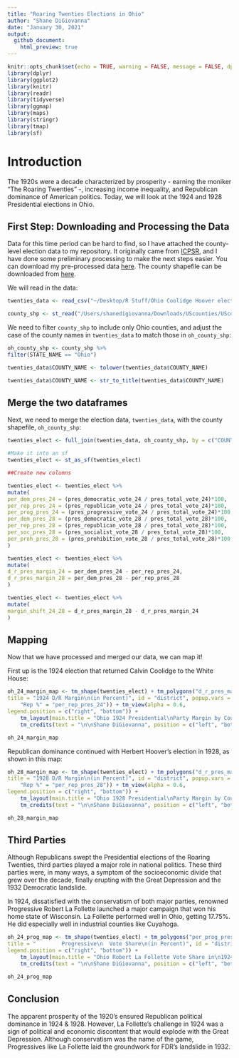 ```yaml
---
title: "Roaring Twenties Elections in Ohio"
author: "Shane DiGiovanna"
date: "January 30, 2021"
output: 
  github_document:
    html_preview: true
---
```


```r
knitr::opts_chunk$set(echo = TRUE, warning = FALSE, message = FALSE, dpi = 300)
library(dplyr)
library(ggplot2)
library(knitr)
library(readr)
library(tidyverse)
library(ggmap)
library(maps)
library(stringr)
library(tmap)
library(sf)
```

# Introduction

The 1920s were a decade characterized by prosperity - earning the moniker "The Roaring Twenties" -, increasing income inequality, and Republican dominance of 
American politics. Today, we will look at the 1924 and 1928 Presidential elections in Ohio.

## First Step: Downloading and Processing the Data

Data for this time period can be hard to find, so I have attached the county-level election data to my repository. It originally came from [ICPSR](https://www.icpsr.umich.edu/web/pages/),
and I have done some preliminary processing to make the next steps easier. You can download my pre-processed data [here](https://raw.githubusercontent.com/shanedigiovanna/myrepotest1/main/Ohio%20Coolidge%20Hoover%20elections.csv).
The county shapefile can be downloaded from [here](https://community.esri.com/t5/arcgis-enterprise-portal/where-can-i-find-a-shapefile-with-all-us-counties-and-fips-code/td-p/307592).

We will read in the data:

```r
twenties_data <- read_csv("~/Desktop/R Stuff/Ohio Coolidge Hoover elections.csv")

county_shp <- st_read("/Users/shanedigiovanna/Downloads/UScounties/UScounties.shp")
```

We need to filter `county_shp` to include only Ohio counties, and adjust the case of the county names in `twenties_data` to match those in `oh_county_shp`:

```r
oh_county_shp <- county_shp %>%
filter(STATE_NAME == "Ohio")

twenties_data$COUNTY_NAME <- tolower(twenties_data$COUNTY_NAME)

twenties_data$COUNTY_NAME <- str_to_title(twenties_data$COUNTY_NAME)
```


## Merge the two dataframes

Next, we need to merge the election data, `twenties_data`, with the county shapefile, `oh_county_shp`:

```r
twenties_elect <- full_join(twenties_data, oh_county_shp, by = c("COUNTY_NAME" = "NAME"))

#Make it into an sf
twenties_elect <- st_as_sf(twenties_elect)

##Create new columns

twenties_elect <- twenties_elect %>%
mutate(
per_dem_pres_24 = (pres_democratic_vote_24 / pres_total_vote_24)*100,
per_rep_pres_24 = (pres_republican_vote_24 / pres_total_vote_24)*100,
per_prog_pres_24 = (pres_progressive_vote_24 / pres_total_vote_24)*100,
per_dem_pres_28 = (pres_democratic_vote_28 / pres_total_vote_28)*100,
per_rep_pres_28 = (pres_republican_vote_28 / pres_total_vote_28)*100,
per_soc_pres_28 = (pres_socialist_vote_28 / pres_total_vote_28)*100,
per_proh_pres_28 = (pres_prohibition_vote_28 / pres_total_vote_28)*100
)

twenties_elect <- twenties_elect %>%
mutate(
d_r_pres_margin_24 = per_dem_pres_24 - per_rep_pres_24,
d_r_pres_margin_28 = per_dem_pres_28 - per_rep_pres_28
)

twenties_elect <- twenties_elect %>%
mutate(
margin_shift_24_28 = d_r_pres_margin_28 - d_r_pres_margin_24
)
```


## Mapping

Now that we have processed and merged our data, we can map it! 


First up is the 1924 election that returned Calvin Coolidge to the White House:
```r
oh_24_margin_map <- tm_shape(twenties_elect) + tm_polygons("d_r_pres_margin_24", palette = "RdBu", breaks = seq(-50, 50, by = 10),
title = "1924 D/R Margin\n(in Percent)", id = "district", popup.vars = c("Dem/Rep Pres Margin" = "d_r_pres_margin_24", "Dem %" = "per_dem_pres_24", 
    "Rep %" = "per_rep_pres_24")) + tm_view(alpha = 0.6, 
legend.position = c("right", "bottom")) +
    tm_layout(main.title = "Ohio 1924 Presidential\nParty Margin by County", main.title.position = "center", legend.title.size = 0.9, legend.outside = TRUE) +
    tm_credits(text = "\n\nShane DiGiovanna", position = c("left", "bottom"), size = 0.8)

oh_24_margin_map
```




Republican dominance continued with Herbert Hoover's election in 1928, as shown in this map:
```r
oh_28_margin_map <- tm_shape(twenties_elect) + tm_polygons("d_r_pres_margin_28", palette = "RdBu", breaks = seq(-50, 50, by = 10),
title = "1928 D/R Margin\n(in Percent)", id = "district", popup.vars = c("Dem/Rep Pres Margin" = "d_r_pres_margin_28", "Dem %" = "per_dem_pres_28", 
    "Rep %" = "per_rep_pres_28")) + tm_view(alpha = 0.6, 
legend.position = c("right", "bottom")) +
    tm_layout(main.title = "Ohio 1928 Presidential\nParty Margin by County", main.title.position = "center", legend.title.size = 0.9, legend.outside = TRUE) +
    tm_credits(text = "\n\nShane DiGiovanna", position = c("left", "bottom"), size = 0.8)

oh_28_margin_map
```



## Third Parties

Although Republicans swept the Presidential elections of the Roaring Twenties, third parties played a major role in national politics. These third parties were,
in many ways, a symptom of the socioeconomic divide that grew over the decade, finally erupting with the Great Depression and the 1932 Democratic landslide.

In 1924, dissatisfied with the conservatism of both major parties, renowned Progressive Robert La Follette launched a major campaign that won his home state of Wisconsin.
La Follette performed well in Ohio, getting 17.75%. He did especially well in industrial counties like Cuyahoga.

```r
oh_24_prog_map <- tm_shape(twenties_elect) + tm_polygons("per_prog_pres_24", palette = "Greens", breaks = seq(0, 25, by = 2.5),
title = "        Progressive\n  Vote Share\n(in Percent)", id = "district", popup.vars = c("Progressive %" = "per_prog_pres_24")) + tm_view(alpha = 0.6, 
legend.position = c("right", "bottom")) +
    tm_layout(main.title = "Ohio Robert La Follette Vote Share in\n1924 Presidential Election", main.title.position = "center", legend.title.size = 0.9, legend.outside = TRUE) +
    tm_credits(text = "\n\nShane DiGiovanna", position = c("left", "bottom"), size = 0.8)

oh_24_prog_map

```



## Conclusion

The apparent prosperity of the 1920's ensured Republican political dominance in 1924 & 1928. However, La Follette's challenge in 1924 was a sign of political and economic discontent that would explode with the Great Depression. Although conservatism was the name of the game, Progressives like La Follette laid the groundwork for FDR's landslide in 1932.